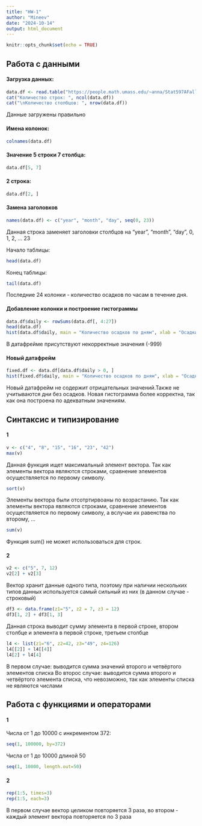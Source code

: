 ```yaml
---
title: "HW-1"
author: "Mineev"
date: "2024-10-14"
output: html_document
---
```


```r
knitr::opts_chunk$set(echo = TRUE)
```

## Работа с данными

#### Загрузка данных:
```r
data.df <- read.table("https://people.math.umass.edu/~anna/Stat597AFall2016/rnf6080.dat")
cat("Количество строк: ", ncol(data.df))
cat("\nКоличество столбцов: ", nrow(data.df))
```
Данные загружены правильно

#### Имена колонок:
```r
colnames(data.df)
```

#### Значение 5 строки 7 столбца:
```r
data.df[5, 7]
```

#### 2 строка:
```r
data.df[2, ]
```

#### Замена заголовков
```r
names(data.df) <- c("year", "month", "day", seq(0, 23))
```
Данная строка заменяет заголовки столбцов на "year", "month", "day", 0, 1, 2, ... 23

Начало таблицы:
```r
head(data.df)
```

Конец таблицы:
```r
tail(data.df)
```
Последние 24 колонки - количество осадков по часам в течение дня.

#### Добавление колонки и построение гистограммы
```r
data.df$daily <- rowSums(data.df[, 4:27])
head(data.df)
hist(data.df$daily, main = "Количество осадков по дням", xlab = "Осадки", ylab = "Количество дней")
```
В датафрейме присутствуют некорректные значения (-999)

#### Новый датафрейм
```r
fixed.df <- data.df[data.df$daily > 0, ]
hist(fixed.df$daily, main = "Количество осадков по дням", xlab = "Осадки", ylab = "Количество дней", breaks = 80)
```
Новый датафрейм не содержит отрицательных значений.Также не учитываются дни без осадков.
Новая гистограмма более корректна, так как она построена по адекватным значениям.

## Синтаксис и типизирование
#### 1

```R
v <- c("4", "8", "15", "16", "23", "42")
max(v)
```
Данная функция ищет максимальный элемент вектора. Так как элементы вектора являются строками, сравнение элементов осуществляется по первому символу.

```r
sort(v)
```
Элементы вектора были отсотртирвоаны по возрастанию. Так как элементы вектора являются строками, сравнение элементов осуществляется по первому символу, а вслучае их равенства по второму, ...

```r
sum(v)
```
Функция sum() не может использоваться для строк.

#### 2
```r
v2 <- c("5", 7, 12)
v2[2] + v2[3]
```
Вектор хранит данные одного типа, поэтому при наличии нескольких типов данных используется самый сильный из них (в данном случае - строковый)

```r
df3 <- data.frame(z1="5", z2 = 7, z3 = 12)
df3[1, 2] + df3[1, 3]
```
Данная строка выводит сумму элемента в первой строке, втором столбце и элемента в первой строке, третьем столбце

```r
l4 <- list(z1="6", z2=42, z3="49", z4=126)
l4[[2]] + l4[[4]]
l4[2] + l4[4]
```
В первом случае: выводится сумма значений второго и четвёртого элементов списка
Во второс случае: выводится сумма второго и четвёртого элемента списка, что невозможно, так как элементы списка не являются числами

## Работа с функциями и операторами

#### 1

Числа от 1 до 10000 с инкрементом 372:
```r
seq(1, 100000, by=372)
```
Числа от 1 до 10000 длиной 50
```r
seq(1, 10000, length.out=50)
```

#### 2

```r
rep(1:5, times=3)
rep(1:5, each=3)
```
В первом случае вектор целиком повторяется 3 раза, во втором - каждый элемент вектора повторяется по 3 раза
